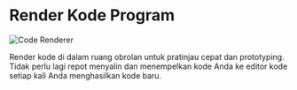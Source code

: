 # Render Kode Program

![Code Renderer](https://res.cloudinary.com/moyadev/image/upload/v1732784684/maia/renderCode_je5skr.png)

Render kode di dalam ruang obrolan untuk pratinjau cepat dan prototyping. Tidak perlu lagi repot menyalin dan menempelkan kode Anda ke editor kode setiap kali Anda menghasilkan kode baru.